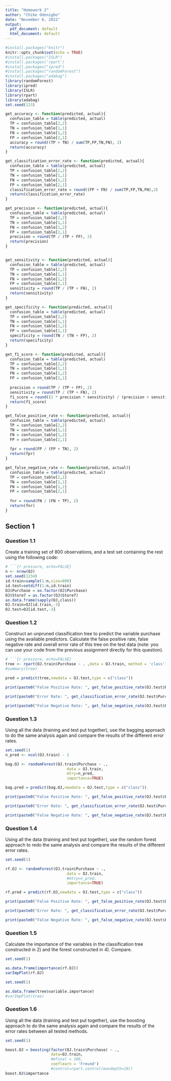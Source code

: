 ```yaml
---
title: "Homework 2"
author: "Chike Odenigbo"
date: "November 6, 2022"
output:
  pdf_document: default
  html_document: default
---
```


```r
#install.packages("knitr")
knitr::opts_chunk$set(echo = TRUE)
#install.packages("ISLR")
#install.packages('rpart')
#install.packages("ipred")
#install.packages("randomForest")
#install.packages("adabag")
library(randomForest)
library(ipred)
library(ISLR)
library(rpart)
library(adabag)
set.seed(123)
```

```r
get_accuracy <- function(predicted, actual){
  confusion_table = table(predicted, actual)
  TP = confusion_table[2,2]
  TN = confusion_table[1,1]
  FN = confusion_table[1,2]
  FP = confusion_table[2,1]
  accuracy = round((TP + TN) / sum(TP,FP,TN,FN), 2)
  return(accuracy)
}

get_classification_error_rate <- function(predicted, actual){
  confusion_table = table(predicted, actual)
  TP = confusion_table[2,2]
  TN = confusion_table[1,1]
  FN = confusion_table[1,2]
  FP = confusion_table[2,1]
  classification_error_rate = round((FP + FN) / sum(TP,FP,TN,FN),2)
  return(classification_error_rate)
}

get_precision <- function(predicted, actual){
  confusion_table = table(predicted, actual)
  TP = confusion_table[2,2]
  TN = confusion_table[1,1]
  FN = confusion_table[1,2]
  FP = confusion_table[2,1]
  precision = round(TP / (TP + FP), 2)
  return(precision)
}


get_sensitivity <- function(predicted, actual){
  confusion_table = table(predicted, actual)
  TP = confusion_table[2,2]
  TN = confusion_table[1,1]
  FN = confusion_table[1,2]
  FP = confusion_table[2,1]
  sensitivity = round(TP / (TP + FN), 2)
  return(sensitivity)
}

get_specificity <- function(predicted, actual){
  confusion_table = table(predicted, actual)
  TP = confusion_table[2,2]
  TN = confusion_table[1,1]
  FN = confusion_table[1,2]
  FP = confusion_table[2,1]
  specificity = round(TN / (TN + FP), 2)
  return(specificity)
}

get_f1_score <- function(predicted, actual){
  confusion_table = table(predicted, actual)
  TP = confusion_table[2,2]
  TN = confusion_table[1,1]
  FN = confusion_table[1,2]
  FP = confusion_table[2,1]
  
  precision = round(TP / (TP + FP), 2)
  sensitivity = round(TP / (TP + FN), 2)
  f1_score = round((2 * precision * sensitivity) / (precision + sensitivity), 2)
  return(f1_score)
}

get_false_positive_rate <- function(predicted, actual){
  confusion_table = table(predicted, actual)
  TP = confusion_table[2,2]
  TN = confusion_table[1,1]
  FN = confusion_table[1,2]
  FP = confusion_table[2,1]
  
  fpr = round(FP / (FP + TN), 2)
  return(fpr)
}

get_false_negative_rate <- function(predicted, actual){
  confusion_table = table(predicted, actual)
  TP = confusion_table[2,2]
  TN = confusion_table[1,1]
  FN = confusion_table[1,2]
  FP = confusion_table[2,1]
  
  fnr = round(FN / (FN + TP), 2)
  return(fnr)
}
```
## Section 1
### Question 1.1
Create a training set of 800 observations, and a test set containing the rest using the following code:
```r
# ```{r pressure, echo=FALSE}
n <- nrow(OJ)
set.seed(1234)
id.train=sample(1:n,size=800)
id.test=setdiff(1:n,id.train)
OJ$Purchase = as.factor(OJ$Purchase)
OJ$Store7 = as.factor(OJ$Store7)
as.data.frame(sapply(OJ,class))
OJ.train=OJ[id.train,-3]
OJ.test=OJ[id.test,-3]
```

### Question 1.2
Construct an unpruned classification tree to predict the variable purchase using the available predictors. Calculate the false positive rate, false negative rate and overall error rate of this tree on the test data (note: you can use your code from the previous assignment directly for this question).
```r
# ```{r pressure, echo=FALSE}
tree <- rpart(OJ.train$Purchase ~ . ,data = OJ.train, method = 'class')
#summary(tree)

pred = predict(tree,newdata = OJ.test,type = c("class"))

print(paste0("False Positive Rate: ", get_false_positive_rate(OJ.test$Purchase,pred)))

print(paste0("Error Rate: ", get_classification_error_rate(OJ.test$Purchase,pred)))

print(paste0("False Negative Rate: ", get_false_negative_rate(OJ.test$Purchase,pred)))

```


### Question 1.3
Using all the data (training and test put together), use the bagging approach to do the same analysis again and compare the results of the different error rates.
```r
set.seed(1)
n_pred <- ncol(OJ.train) - 1

bag.OJ <- randomForest(OJ.train$Purchase ~ .,
                           data = OJ.train,
                           mtry=n_pred, 
                           importance=TRUE)

bag.pred = predict(bag.OJ,newdata = OJ.test,type = c("class"))

print(paste0("False Positive Rate: ", get_false_positive_rate(OJ.test$Purchase,bag.pred)))

print(paste0("Error Rate: ", get_classification_error_rate(OJ.test$Purchase,bag.pred)))

print(paste0("False Negative Rate: ", get_false_negative_rate(OJ.test$Purchase,bag.pred)))

```

### Question 1.4
Using all the data (training and test put together), use the random forest approach to redo the same analysis and compare the results of the different error rates.
```r
set.seed(1)

rf.OJ <- randomForest(OJ.train$Purchase ~ .,
                           data = OJ.train,
                           #mtry=n_pred, 
                           importance=TRUE)

rf.pred = predict(rf.OJ,newdata = OJ.test,type = c("class"))

print(paste0("False Positive Rate: ", get_false_positive_rate(OJ.test$Purchase,rf.pred)))

print(paste0("Error Rate: ", get_classification_error_rate(OJ.test$Purchase,rf.pred)))

print(paste0("False Negative Rate: ", get_false_negative_rate(OJ.test$Purchase,rf.pred)))

```

### Question 1.5
Calculate the importance of the variables in the classification tree constructed in 2) and the forest constructed in 4). Compare.
```r
set.seed(1)

as.data.frame(importance(rf.OJ))
varImpPlot(rf.OJ)
```

```r
set.seed(1)

as.data.frame(tree$variable.importance)
#varImpPlot(tree)
```

### Question 1.6
Using all the data (training and test put together), use the boosting approach to do the same analysis again and compare the results of the error rates between all tested methods.
```r
set.seed(1)

boost.OJ = boosting(factor(OJ.train$Purchase) ~ ., 
                    data=OJ.train, 
                    #mfinal = 100, 
                    coeflearn = 'Freund') 
                    #control=rpart.control(maxdepth=10))
boost.OJ$importance
```